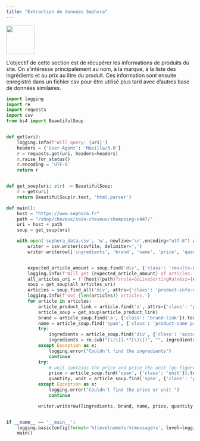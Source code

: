 ```yaml
---
title: "Extraction de données Sephora"
---
```


![](https://upload.wikimedia.org/wikipedia/commons/thumb/2/21/Sephora_logo.svg/512px-Sephora_logo.svg.png?20180411213419){fig-alt="Logo sephora" width="77"}

L'objectif de cette section est de récupérer les informations de produits du site. On s'intéresse principalement au nom, à la marque, à la liste des ingrédients et au prix au litre du produit. Ces information sont ensuite enregistré dans un fichier csv pour être utilisé plus tard avec d'autres base de données similaires.

```python
import logging
import re
import requests
import csv
from bs4 import BeautifulSoup


def get(uri):
    logging.info(f'Will query: {uri}')
    headers = {'User-Agent': 'Mozilla/5.0'}
    r = requests.get(uri, headers=headers)
    r.raise_for_status()
    r.encoding = 'UTF-8'
    return r


def get_soup(uri: str) -> BeautifulSoup:
    r = get(uri)
    return BeautifulSoup(r.text, 'html.parser')

def main():
    host = "https://www.sephora.fr"
    path = "/shop/cheveux/soin-cheveux/shampoing-c447/"
    uri = host + path
    soup = get_soup(uri)

    with open('sephora_data.csv', 'w', newline='\n',encoding="utf-8") as csvfile:
        writer = csv.writer(csvfile, delimiter=',')
        writer.writerow(['ingredients', 'brand', 'name', 'price', 'quantity', 'unit'])


        expected_article_amount = soup.find('div', {'class': 'results-hits'}).text.split()[0]
        logging.info(f'Will get {expected_article_amount} of articles.')
        all_articles_uri = f'{host}{path}?srule=GoLiveSortingRule&sz={expected_article_amount}&format=page-element&start=0&on=onclickload'
        soup = get_soup(all_articles_uri)
        articles = soup.find_all('div', attrs={'class': 'product-info-wrapper'})
        logging.info(f'Got {len(articles)} articles.')
        for article in articles:
            article_product_link = article.find('a', attrs={'class': 'product-tile-link'} )['href']
            article_soup = get_soup(article_product_link)
            brand = article_soup.find('a', {'class': 'brand-link'}).text.replace('\n', '')
            name = article_soup.find('span', {'class': 'product-name product-name-bold'}).text.replace('\n', '')
            try:
                ingredients = article_soup.find('div', {'class': 'accordion-content ingredients-content'}).text.replace('\n','').split('.')[0]
                ingredients = re.sub("[\(\[].*?[\)\]]", "", ingredients)
            except Exception as e:
                logging.error("Couldn't find the ingredients")
                continue
            try:
                # unit contains the price and price the unit (go figure, I guess they are not talented enough)
                price = article_soup.find('span', {'class': 'unit'}).text.replace('\n', '').replace(' €', '')
                quantity, unit = article_soup.find('span', {'class': 'price'}).text.replace('\n', '').replace('ml', ' ml').split()
            except Exception as e:
                logging.error("Couldn't find the price or unit ")
                continue

            writer.writerow([ingredients, brand, name, price, quantity, unit])


if __name__ == '__main__':
    logging.basicConfig(format='%(levelname)s:%(message)s', level=logging.INFO)
    main()
```
